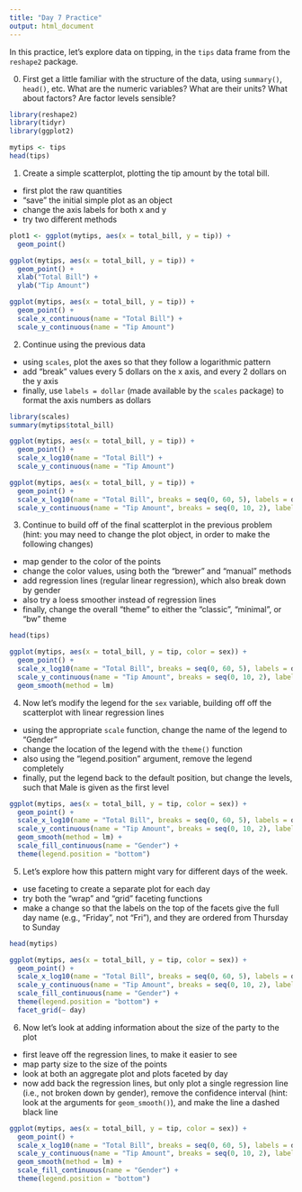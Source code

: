 ```yaml
---
title: "Day 7 Practice"
output: html_document
---
```


In this practice, let's explore data on tipping, in the `tips` data frame from the `reshape2` package.

0. First get a little familiar with the structure of the data, using `summary()`, `head()`, etc.  What are the numeric variables?  What are their units? What about factors? Are factor levels sensible?

```r
library(reshape2)
library(tidyr)
library(ggplot2)

mytips <- tips
head(tips)

```

1. Create a simple scatterplot, plotting the tip amount by the total bill.
  - first plot the raw quantities
  - "save" the initial simple plot as an object
  - change the axis labels for both x and y
  - try two different methods
```r

plot1 <- ggplot(mytips, aes(x = total_bill, y = tip)) +
  geom_point()

ggplot(mytips, aes(x = total_bill, y = tip)) +
  geom_point() +
  xlab("Total Bill") +
  ylab("Tip Amount")

ggplot(mytips, aes(x = total_bill, y = tip)) +
  geom_point() +
  scale_x_continuous(name = "Total Bill") +
  scale_y_continuous(name = "Tip Amount")

```

2. Continue using the previous data
  - using `scales`, plot the axes so that they follow a logarithmic pattern
  - add "break" values every 5 dollars on the x axis, and every 2 dollars on the y axis
  - finally, use `labels = dollar` (made available by the `scales` package) to format the axis numbers as dollars

```r
library(scales)
summary(mytips$total_bill)

ggplot(mytips, aes(x = total_bill, y = tip)) +
  geom_point() +
  scale_x_log10(name = "Total Bill") +
  scale_y_continuous(name = "Tip Amount")

ggplot(mytips, aes(x = total_bill, y = tip)) +
  geom_point() +
  scale_x_log10(name = "Total Bill", breaks = seq(0, 60, 5), labels = dollar) +
  scale_y_continuous(name = "Tip Amount", breaks = seq(0, 10, 2), labels = dollar)

```

3. Continue to build off of the final scatterplot in the previous problem (hint: you may need to change the plot object, in order to make the following changes)
  - map gender to the color of the points
  - change the color values, using both the "brewer" and "manual" methods
  - add regression lines (regular linear regression), which also break down by gender
  - also try a loess smoother instead of regression lines
  - finally, change the overall "theme" to either the "classic", "minimal", or "bw" theme

```r
head(tips)

ggplot(mytips, aes(x = total_bill, y = tip, color = sex)) +
  geom_point() +
  scale_x_log10(name = "Total Bill", breaks = seq(0, 60, 5), labels = dollar) +
  scale_y_continuous(name = "Tip Amount", breaks = seq(0, 10, 2), labels = dollar) +
  geom_smooth(method = lm)

```


4. Now let's modify the legend for the `sex` variable, building off off the scatterplot with linear regression lines
  - using the appropriate `scale` function, change the name of the legend to "Gender"
  - change the location of the legend with the `theme()` function
  - also using the "legend.position" argument, remove the legend completely
  - finally, put the legend back to the default position, but change the levels, such that Male is given as the first level
  
```r
ggplot(mytips, aes(x = total_bill, y = tip, color = sex)) +
  geom_point() +
  scale_x_log10(name = "Total Bill", breaks = seq(0, 60, 5), labels = dollar) +
  scale_y_continuous(name = "Tip Amount", breaks = seq(0, 10, 2), labels = dollar) +
  geom_smooth(method = lm) +
  scale_fill_continuous(name = "Gender") +
  theme(legend.position = "bottom")

```

5. Let's explore how this pattern might vary for different days of the week.
  - use faceting to create a separate plot for each day
  - try both the "wrap" and "grid" faceting functions
  - make a change so that the labels on the top of the facets give the full day name (e.g., "Friday", not "Fri"), and they are ordered from Thursday to Sunday
  
```r
head(mytips)

ggplot(mytips, aes(x = total_bill, y = tip, color = sex)) +
  geom_point() +
  scale_x_log10(name = "Total Bill", breaks = seq(0, 60, 5), labels = dollar) +
  scale_y_continuous(name = "Tip Amount", breaks = seq(0, 10, 2), labels = dollar) +
  scale_fill_continuous(name = "Gender") +
  theme(legend.position = "bottom") +
  facet_grid(~ day)

```

6. Now let's look at adding information about the size of the party to the plot
  - first leave off the regression lines, to make it easier to see
  - map party size to the size of the points
  - look at both an aggregate plot and plots faceted by day
  - now add back the regression lines, but only plot a single regression line (i.e., not broken down by gender), remove the confidence interval (hint: look at the arguments for `geom_smooth()`), and make the line a dashed black line
  
```r
ggplot(mytips, aes(x = total_bill, y = tip, color = sex)) +
  geom_point() +
  scale_x_log10(name = "Total Bill", breaks = seq(0, 60, 5), labels = dollar) +
  scale_y_continuous(name = "Tip Amount", breaks = seq(0, 10, 2), labels = dollar) +
  geom_smooth(method = lm) +
  scale_fill_continuous(name = "Gender") +
  theme(legend.position = "bottom")

```


